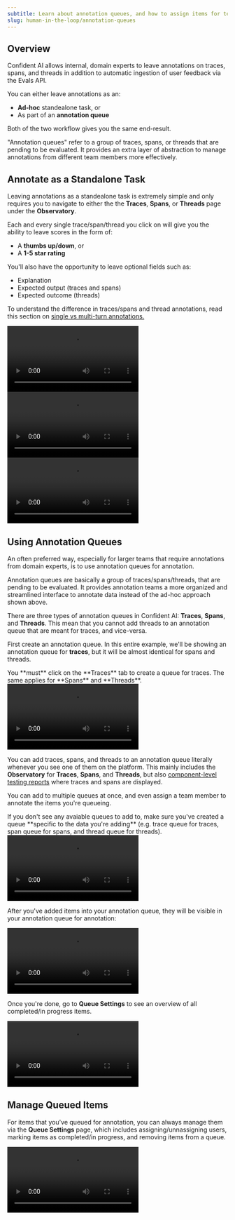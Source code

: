 ```yaml
---
subtitle: Learn about annotation queues, and how to assign items for team members to annotate
slug: human-in-the-loop/annotation-queues
---
```


## Overview

Confident AI allows internal, domain experts to leave annotations on traces, spans, and threads in addition to automatic ingestion of user feedback via the Evals API.

You can either leave annotations as an:

- **Ad-hoc** standealone task, or
- As part of an **annotation queue**

Both of the two workflow gives you the same end-result.

<Note>
  "Annotation queues" refer to a group of traces, spans, or threads that are
  pending to be evaluated. It provides an extra layer of abstraction to manage
  annotations from different team members more effectively.
</Note>

## Annotate as a Standalone Task

Leaving annotations as a standealone task is extremely simple and only requires you to navigate to either the the **Traces**, **Spans**, or **Threads** page under the **Observatory**.

Each and every single trace/span/thread you click on will give you the ability to leave scores in the form of:

- A **thumbs up/down**, or
- A **1-5 star rating**

You'll also have the opportunity to leave optional fields such as:

- Explanation
- Expected output (traces and spans)
- Expected outcome (threads)

To understand the difference in traces/spans and thread annotations, read this section on [single vs multi-turn annotations.](/docs/human-in-the-loop/introduction#single-vs-multi-turn)

<Tabs>
  <Tab title="Traces">
    <Frame>
      <video
        src="https://confident-docs.s3.us-east-1.amazonaws.com/annotation:traces.mp4"
        controls
        autoPlay
      />
    </Frame>
  </Tab>
  <Tab title="Spans">
  
   <Frame>
      <video
        src="https://confident-docs.s3.us-east-1.amazonaws.com/annotation:spans.mp4"
        controls
        autoPlay
      />
    </Frame>

  </Tab>
  <Tab title="Threads">
  
   <Frame>
      <video
        src="https://confident-docs.s3.us-east-1.amazonaws.com/annotation:threads.mp4"
        controls
        autoPlay
      />
    </Frame>

  </Tab>
</Tabs>

## Using Annotation Queues

An often preferred way, especially for larger teams that require annotations from domain experts, is to use annotation queues for annotation.

<Tip>
  Annotation queues are basically a group of traces/spans/threads, that are
  pending to be evaluated. It provides annotation teams a more organized and
  streamlined interface to annotate data instead of the ad-hoc approach shown
  above.
</Tip>

There are three types of annotation queues in Confident AI: **Traces**, **Spans**, and **Threads**. This mean that you cannot add threads to an annotation queue that are meant for traces, and vice-versa.

<Steps>

<Step title="Create annotation queue">

First create an annotation queue. In this entire example, we'll be showing an annotation queue for **traces**, but it will be almost identical for spans and threads.

<Warning>
  You **must** click on the **Traces** tab to create a queue for traces. The
  same applies for **Spans** and **Threads**.
</Warning>

<Frame caption="Create Annotation Queue">
  <video
    src="https://confident-docs.s3.us-east-1.amazonaws.com/queues:create-queue.mp4"
    autoPlay
  />
</Frame>

</Step>

<Step title="Add items to queue">

You can add traces, spans, and threads to an annotation queue literally whenever you see one of them on the platform. This mainly includes the **Observatory** for **Traces**, **Spans**, and **Threads**, but also [component-level testing reports](/docs/llm-evaluation/single-turn/end-to-end#llm-tracing-for-local-e2e-testing) where traces and spans are displayed.

You can add to multiple queues at once, and even assign a team member to annotate the items you're queueing.

<Tip>
  If you don't see any avaiable queues to add to, make sure you've created a
  queue **specific to the data you're adding** (e.g. trace queue for traces,
  span queue for spans, and thread queue for threads).
</Tip>

<Frame caption="Add Traces to Queues">
  <video
    src="https://confident-docs.s3.us-east-1.amazonaws.com/queues:add-traces.mp4"
    controls
    autoPlay
  />
</Frame>

</Step>

<Step title="Annotate queued items">

After you've added items into your annotation queue, they will be visible in your annotation queue for annotation:

<Frame caption="Annotate Queued Traces">
  <video
    src="https://confident-docs.s3.us-east-1.amazonaws.com/queues:annotate-items.mp4"
    controls
    autoPlay
  />
</Frame>

You'll have the option to:

- Track completion progress
- Filter for items that are completed, still in progress, or assigned to you
- Auto-mark items as completed when done with annotation
- View full details of traces/spans/threads

By default, the **Queue Annotator** strips away all information that except the input, output, metadata, and turns (for threads).

</Step>

<Step title="Track progress">

Once you're done, go to **Queue Settings** to see an overview of all completed/in progress items.

<Frame>
  <video
    src="https://confident-docs.s3.us-east-1.amazonaws.com/queues:mark-items.mp4"
    controls
    autoPlay
  />
</Frame>

</Step>

</Steps>

## Manage Queued Items

For items that you've queued for annotation, you can always manage them via the **Queue Settings** page, which includes assigning/unnassigning users, marking items as completed/in progress, and removing items from a queue.

<Frame caption="Manage Queue Settings">
  <video
    src="https://confident-docs.s3.us-east-1.amazonaws.com/queues:manage-items.mp4"
    controls
    autoPlay
  />
</Frame>
